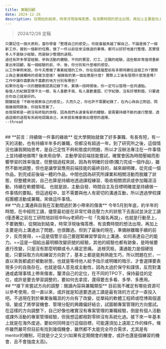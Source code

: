 ```yaml
---
title: 兼職回顧
date: 2024-12-26
description: 從開始到結束，時常浮現後悔答應、有浪費時間的想法出現，再加上主要是向上溝通出了問題，也很難過。但到了最後的現在，準備辦離職手續的前夕，反而覺得，這是個警示自己要趕緊練習學習向上溝通、如何表達自己的能力。
---
```

>2024/12/26 定稿

```
只要記住一個大原則，當你學會「整理自己的感受」，你就會越來越了解自己，不論是換了一個新工作，接到一個新的任務，做了一件以前從來沒做過的事情，都可以好好地進行整理。其實很多人不是缺少經驗，而是缺少整理的過程。
過往有許多學習經驗、參與活動的體驗、不同的實習、打工、正職的經驗，這些都非常值得重新拿出來回顧，每一個經驗的前、中、後，你分別有什麼樣的感受。
以工作舉例來說，你今天應徵了專案經理的工作，你在投遞履歷前有多期待勝任這個工作?實際上與企業接觸時的感覺怎麼樣? 被錄取的第一個反應是什麼? 實際上工後有發現什麼落差嗎? 工作中讓你喜歡與不喜歡的地方分別有哪些?
如果你在每一次的體驗都認真記錄下來，累積一段時間後，你一定可以發現一些共通點。
每個人的紀錄習慣不太一樣，有人喜歡手寫、有人喜歡畫圖、打字紀錄，沒有好壞對錯，只要適合你自己就是好的。
關鍵就是「不斷地覺察自己的感受」，久而久之，你也許不需要紀錄了，在內心與自己對話、問個幾個問題後，你就有答案了。
自我探索是一趟沒有終點的旅程，因為我們永遠會有新的體驗，是需要持續不斷的進行整理，透過這樣的過程有系統地認識自己，未來就有機會做出理想的選擇。
--thread
```
<br/>
## **前言：持續做一件事的緣故**
從大學開始就做了好多兼職、有長有短，有一天的活動，也有持續半年多的兼職，但都沒有超過一年。到了研究所之後，這個情況也讓我開始思考，是自己定性不夠和態度的問題，所以才沒辦法專注在一件事情上並持續地做嗎? 後來用自學、主動學習前端技能嘗試，確實會因為時間壓縮而影響學習的效率強度，但整個過程來說，因為有明確的目標(獨力完成一個作品)，雖然不斷地調整，但也是讓學習應用前端技能的最終目的，越來越明確，從完成一個作品，到完成前後端一體的作品，中間也因為研究所課業和相關活動而脫離了狀態，但整體來說，自己也算是持續地透過課程練習、吸收相關資訊或參加職涯活動，持續在軟體領域。
也就是說，主動自發、時間自主及目標明確度是持續做一件事情的要點。但這過程中，並不需要與他人有密切的溝通互動，所以透過學校課程團體活動或兼職，來做這件事情。
<br/>
## **向上溝通與自我在互動間過於渺小帶來的傷害**
今年5月到年底，約半年的時間，在中經院工讀，儘管最初是在非常忙碌且壓力大的狀態下去面試並決定工讀(僅憑著之前在工研院培訓班中Roy老師的一句「先報名再說」，也就是行動至上，不要猶豫)，從開始到結束，時常浮現後悔答應、有浪費時間的想法出現，再加上主要是向上溝通出了問題，也很難過。但到了最後的現在，準備辦離職手續的前夕，反而覺得，==這是個警示自己要趕緊練習學習向上溝通、如何表達自己的能力。==這是一個給出最明顯改變訊號的經驗，其他的經驗也都有跡象，是時候要進行改變，只是沒有那麼明顯或令人痛定思痛。
追根究柢，溝通能力是個硬技能，只要採取方向和練習方向對了，基本上都是能夠熟能生巧，所以問題在於，一直以來我都處於被動狀態，也就是等待他人給予指示或明確的暗示，才會選擇要表現多少的自我存在。也就是個人意見或主動性，因為太過於保守和謹慎，反而對溝通或處理事情上帶來傷害。釐清自己的定位，在不同的TPO下，保持最佳的定位，或許是要去學習調整的，要如何去拿捏，還得要去多看、多學、多應用。
<br/>
## **接下來嘗試方向的調整：閱讀內容與兼職類型**
目前我不確定有哪些資源可以參考使用，但一直以來，或許就是知道要透過工讀是最有效的方式才一直投入吧。不過現在對於畢業後職涯的方向有了改變，從單純的軟體工程師或唸博兩個選項，變成了將學習機會、管理分配的興趣偏好結合，試圖朝專案管理的方向嘗試。
在這樣的方向調整下，自己好像也確實沒有專案管理的兼職經驗，倒是有個人活動或課外活動的專案管理經驗，但我想這都相對零碎沒有系統化過。接下來一年基本上就是在海外度過，要如何同時並行這個目標，可能還須加上遠距工作的條件。條件雖然嚴苛但目前有找到幾個機會，雖然都不太能完全符合需求，尤其是有mentor的機制，可說是少之又少(如果有定期開會的機會，或許也還是個練習的機會、且不會強度太高)。

